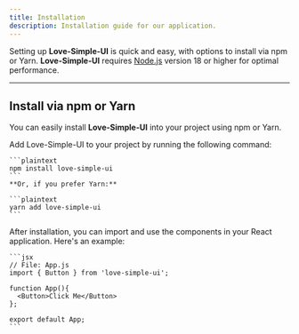 ```yaml
---
title: Installation
description: Installation guide for our application.
---
```


Setting up **Love-Simple-UI** is quick and easy, with options to install via npm or Yarn. **Love-Simple-UI** requires [Node.js](https://nodejs.org/) version 18 or higher for optimal performance.

---

## Install via npm or Yarn  

You can easily install **Love-Simple-UI** into your project using npm or Yarn.  

<Stepper>
  <StepperItem title="Step 1: Install Love-Simple-UI">
    Add Love-Simple-UI to your project by running the following command:  

    ```plaintext
    npm install love-simple-ui
    ```
    **Or, if you prefer Yarn:**  

    ```plaintext
    yarn add love-simple-ui
    ```
  </StepperItem>

  <StepperItem title="Step 2: Import the Components">
    After installation, you can import and use the components in your React application. Here's an example:

    ```jsx
    // File: App.js
    import { Button } from 'love-simple-ui';

    function App(){
      <Button>Click Me</Button>
    };

    export default App;
    ```
  </StepperItem>
</Stepper>

